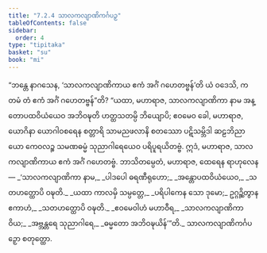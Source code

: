 ```yaml
---
title: "7.2.4 သာလကလျာဏိကင်္ဂပဉှ"
tableOfContents: false
sidebar:
  order: 4
type: "tipitaka"
basket: "su"
book: "mi"
---
```



<DynamicBreadcrumb />

<Division number="238" book="mi" e="ch" v="28">

<Paragraph number="1720" book="mi">
“ဘန္တေ နာဂသေန, ‘သာလကလျာဏိကာယ ဧကံ အင်္ဂံ ဂဟေတဗ္ဗန်’တိ ယံ ဝဒေသိ, ကတမံ တံ ဧကံ အင်္ဂံ ဂဟေတဗ္ဗန်”တိ? “ယထာ, မဟာရာဇ, သာလကလျာဏိကာ နာမ အန္တောပထဝိယံယေဝ အဘိဝဍ္ဎတိ ဟတ္ထသတမ္ပိ ဘိယျောပိ; ဧဝမေဝ ခေါ, မဟာရာဇ, ယောဂိနာ ယောဂါဝစရေန စတ္တာရိ သာမညဖလာနိ စတဿော ပဋိသမ္ဘိဒါ ဆဠဘိညာယော ကေဝလဉ္စ သမဏဓမ္မံ သုညာဂါရေယေဝ ပရိပူရယိတဗ္ဗံ. ဣဒံ, မဟာရာဇ, သာလကလျာဏိကာယ ဧကံ အင်္ဂံ ဂဟေတဗ္ဗံ. ဘာသိတမ္ပေတံ, မဟာရာဇ, ထေရေန ရာဟုလေန—
</Paragraph>

<Paragraph number="1721" type="verses" book="mi">
_‘သာလကလျာဏိကာ နာမ,_  
_ပါဒပေါ ဓရဏီရုဟော;_  
_အန္တောပထဝိယံယေဝ,_  
_သတဟတ္ထောပိ ဝဍ္ဎတိ._  

</Paragraph>

<Paragraph number="1722" type="verses" book="mi">
_ယထာ ကာလမှိ သမ္ပတ္တေ,_  
_ပရိပါကေန သော ဒုမော;_  
ဥဂ္ဂဉ္ဆိတွာန ဧကာဟံ,_  
_သတဟတ္ထောပိ ဝဍ္ဎတိ._  

</Paragraph>

<Paragraph number="1723" type="verses" book="mi">
_ဧဝမေဝါဟံ မဟာဝီရ,_  
_သာလကလျာဏိကာ ဝိယ;_  
_အဗ္ဘန္တရေ သုညာဂါရေ,_  
_ဓမ္မတော အဘိဝဍ္ဎယိန်’”တိ._  


</Paragraph>
</Division>

<Paragraph number="1724" type="center" book="mi">
သာလကလျာဏိကင်္ဂပဉှော စတုတ္ထော.
</Paragraph>